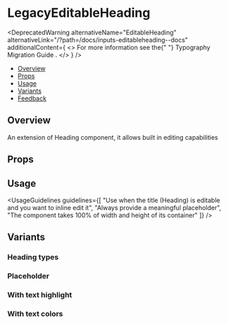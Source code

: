 
<Meta of={LegacyEditableHeadingStories} />

# LegacyEditableHeading

<DeprecatedWarning
  alternativeName="EditableHeading"
  alternativeLink="/?path=/docs/inputs-editableheading--docs"
  additionalContent={
    <>
      For more information see the{" "}
      <Link
        href="/?path=/docs/typography-migration-guide--page"
        target={Link.targets.PARENT}
        size="small"
        withoutSpacing
      >
        Typography Migration Guide
      </Link>
      .
    </>
  }
/>

- [Overview](#overview)
- [Props](#props)
- [Usage](#usage)
- [Variants](#variants)
- [Feedback](#feedback)

## Overview

An extension of Heading component, it allows built in editing capabilities

<Canvas>
  <Story of={LegacyEditableHeadingStories.Overview} />
</Canvas>

## Props

<PropsTable />

## Usage

<UsageGuidelines
  guidelines={[
    "Use when the title (Heading) is editable and you want to inline edit it",
    "Always provide a meaningful placeholder",
    "The component takes 100% of width and height of its container"
  ]}
/>

## Variants

### Heading types

<Canvas>
  <Story of={LegacyEditableHeadingStories.Types} />
</Canvas>

### Placeholder

<Canvas>
  <Story of={LegacyEditableHeadingStories.Placeholder} />
</Canvas>

### With text highlight

<Canvas>
  <Story of={LegacyEditableHeadingStories.TextHighlight} />
</Canvas>

### With text colors

<Canvas>
  <Story of={LegacyEditableHeadingStories.Colors} />
</Canvas>
